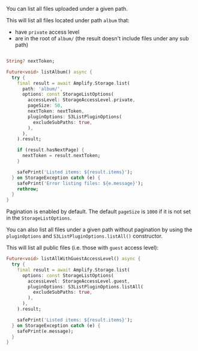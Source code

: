 You can list all files uploaded under a given path.

This will list all files located under path `album` that:
* have `private` access level
* are in the root of `album/` (the result doesn't include files under any sub path)

```dart

String? nextToken;

Future<void> listAlbum() async {
  try {
    final result = await Amplify.Storage.list(
      path: 'album/',
      options: const StorageListOptions(
        accessLevel: StorageAccessLevel.private,
        pageSize: 50,
        nextToken: nextToken,
        pluginOptions: S3ListPluginOptions(
          excludeSubPaths: true,
        ),
      ),
    ).result;

    if (result.hasNextPage) {
      nextToken = result.nextToken;
    }

    safePrint('Listed items: ${result.items}');
  } on StorageException catch (e) {
    safePrint('Error listing files: ${e.message}');
    rethrow;
  }
}

```

Pagination is enabled by default. The default `pageSize` is `1000` if it is not set in the `StorageListOptions`.

You can also list all files under a given path without pagination by using the `pluginOptions` and `S3ListPluginOptions.listAll()` constructor.

This will list all public files (i.e. those with `guest` access level):

```dart
Future<void> listAllWithGuestAccessLevel() async {
  try {
    final result = await Amplify.Storage.list(
      options: const StorageListOptions(
        accessLevel: StorageAccessLevel.guest,
        pluginOptions: S3ListPluginOptions.listAll(
          excludeSubPaths: true,
        ),
      ),
    ).result;

    safePrint('Listed items: ${result.items}');
  } on StorageException catch (e) {
    safePrint(e.message);
  }
}
```